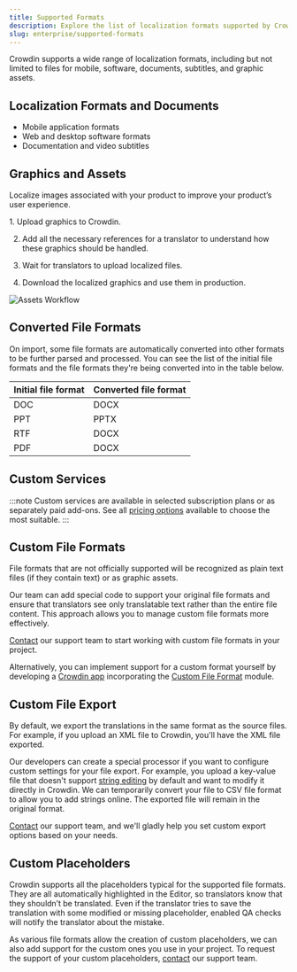 ```yaml
---
title: Supported Formats
description: Explore the list of localization formats supported by Crowdin
slug: enterprise/supported-formats
---
```



Crowdin supports a wide range of localization formats, including but not limited to files for mobile, software, documents, subtitles, and graphic assets.

## Localization Formats and Documents

- Mobile application formats
- Web and desktop software formats
- Documentation and video subtitles

<FormatsBanner />

## Graphics and Assets

Localize images associated with your product to improve your product’s user experience.

<Steps>
  1. Upload graphics to Crowdin.

  2. Add all the necessary references for a translator to understand how these graphics should be handled.

  3. Wait for translators to upload localized files.

  4. Download the localized graphics and use them in production.
</Steps>

<Image src={assetsWorkflow} alt="Assets Workflow" />

## Converted File Formats

On import, some file formats are automatically converted into other formats to be further parsed and processed. You can see the list of the initial file formats and the file formats they're being converted into in the table below.

| Initial file format | Converted file format |
|---------------------|-----------------------|
| DOC                 | DOCX                  |
| PPT                 | PPTX                  |
| RTF                 | DOCX                  |
| PDF                 | DOCX                  |

## Custom Services

:::note
Custom services are available in selected subscription plans or as separately paid add-ons. See all [pricing options](https://crowdin.com/pricing) available to choose the most suitable.
:::

## Custom File Formats

File formats that are not officially supported will be recognized as plain text files (if they contain text) or as graphic assets.

Our team can add special code to support your original file formats and ensure that translators see only translatable text rather than the entire file content. This approach allows you to manage custom file formats more effectively.

[Contact](https://crowdin.com/contacts) our support team to start working with custom file formats in your project.

Alternatively, you can implement support for a custom format yourself by developing a [Crowdin app](/developer/crowdin-apps-about/) incorporating the [Custom File Format](/developer/crowdin-apps-module-custom-file-format/) module.

## Custom File Export

By default, we export the translations in the same format as the source files. For example, if you upload an XML file to Crowdin, you'll have the XML file exported.

Our developers can create a special processor if you want to configure custom settings for your file export. For example, you upload a key-value file that doesn't support [string editing](/enterprise/string-management/) by default and want to modify it directly in Crowdin. We can temporarily convert your file to CSV file format to allow you to add strings online. The exported file will remain in the original format.

[Contact](https://crowdin.com/contacts) our support team, and we'll gladly help you set custom export options based on your needs.

## Custom Placeholders

Crowdin supports all the placeholders typical for the supported file formats. They are all automatically highlighted in the Editor, so translators know that they shouldn’t be translated. Even if the translator tries to save the translation with some modified or missing placeholder, enabled QA checks will notify the translator about the mistake.

As various file formats allow the creation of custom placeholders, we can also add support for the custom ones you use in your project. To request the support of your custom placeholders, [contact](https://crowdin.com/contacts) our support team.
